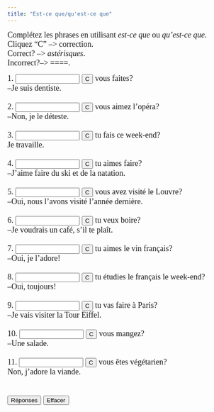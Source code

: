 ```yaml
---
title: "Est-ce que/qu'est-ce que"
---
```


<p align=left><font face="Garamond" size="4">Complétez les phrases en utilisant 
        *est-ce que* ou *qu'est-ce que*. <br>
        Cliquez "C" --&gt; correction.<br>
        Correct? --&gt; *astérisques*. <br>
        Incorrect?--&gt; ====.</font><font face="Garamond" size="4"><br>
        </font> </p>

<form action="" method=post>
              <font face="Garamond" size="4"> 1. 
              <input size=15 name=item1>
              <input onClick="dasher(form.item1, 'Qu\'est-ce que')" type=button value=C name=Button>
              vous faites?<br>
              --Je suis dentiste.<br>
              <br>
              2. 
              <input size=15 name=item2>
              <input onClick="dasher(form.item2, 'Est-ce que')" type=button value=C name=Button>
              vous aimez l'opéra?<br>
              --Non, je le déteste.<br>
              <br>
              3. 
              <input size=15 
      name=item3>
              <input onClick="dasher(form.item3, 'Qu\'est-ce que')" type=button value=C name=Button>
              tu fais ce week-end?<br>
              Je travaille.<br>
              <br>
              4. 
              <input size=15 name=item4>
              <input onClick="dasher(form.item4, 'Qu\'est-ce que')" type=button value=C name=Button>
              tu aimes faire?<br>
              --J'aime faire du ski et de la natation.<br>
              <br>
              5. 
              <input size=15 name=item5>
              <input onClick="dasher(form.item5, 'Est-ce que')" type=button value=C name=Button>
              vous avez visité le Louvre?<br>
              --Oui, nous l'avons visité l'année dernière.<br>
              <br>
              6. 
              <input size=15 name=item6>
              <input onClick="dasher(form.item6, 'Qu\'est-ce que')" type=button value=C name=Button>
              tu veux boire?<br>
              --Je voudrais un café, s'il te plaît.<br>
              <br>
              7. 
              <input 
      size=15 name=item7>
              <input onClick="dasher(form.item7, 'Est-ce que')" type=button value=C name=Button>
              tu aimes le vin français?<br>
              --Oui, je l'adore!<br>
              <br>
              8. 
              <input size=15 
      name=item8>
              <input onClick="dasher(form.item8, 'Est-ce que')" type=button value=C name=Button>
              tu étudies le français le week-end?<br>
              --Oui, toujours!<br>
              <br>
              9. 
              <input 
      size=15 name=item9>
              <input onClick="dasher(form.item9, 'Qu\'est-ce que')" type=button value=C name=Button>
              tu vas faire à Paris?<br>
              --Je vais visiter la Tour Eiffel.<br>
              <br>
              10. 
              <input size=15 name=item10>
              <input onClick="dasher(form.item10, 'Qu\'est-ce que')" type=button value=C name=Button>
              vous mangez?<br>
              --Une salade.<br>
              <br>
              11. 
              <input size=15 name=item11>
              <input onClick="dasher(form.item11, 'Est-ce que')" type=button value=C name=Button>
              vous êtes végétarien?<br>
              Non, j'adore la viande. <br>
              <br>
              <br>
              <input onClick="form.item1.value='Qu\'est-ce que';form.item2.value='Est-ce que';form.item3.value='Qu\'est-ce que';form.item4.value='Qu\'est-ce que';form.item5.value='Est-ce que';form.item6.value='Qu\'est-ce que';form.item7.value='Est-ce que';form.item8.value='Est-ce que';form.item9.value='Qu\'est-ce que';form.item10.value='Qu\'est-ce que';form.item11.value='Est-ce que';" type=button value="Réponses" name=Button>
              <input onClick="form.item1.value='';form.item2.value='';form.item3.value='';form.item4.value='';form.item5.value='';form.item6.value='';form.item7.value='';form.item8.value='';form.item9.value='';form.item10.value='';form.item11.value='';" type=button value="Effacer" name=Button>
              </font> 
            </form>

<SCRIPT Language="JavaScript">
//  This code is based on George Mitrevski's original CLOZE code.  
//  Dennie Hoopingarner modified it to provide more detailed feedback about the user's responses, 
//  in a manner similar to the Dasher program.
//  You are welcome to use and modify this code, but please give credit where credit is due. 
//  Dennie Hoopingarner, Michigan State University  hooping4@msu.edu
//  Content by: Alison Murray Levine, University of Virginia, alevine@virginia.edu 
function dasher(Student, Correct) {
var studentAnswer = Student.value;
var correctAnswer = Correct;
result = ""
for (var c = 0; c< correctAnswer.length; c ++) {
	var CorrectX = correctAnswer.charAt(c);
	var StudentX = studentAnswer.charAt(c);
	if (CorrectX == StudentX) {
	result = result + CorrectX;
	}
	else {
	result = result +  "=";
	}
}
Student.value = result;
    if (studentAnswer == correctAnswer){
    Student.value = "*" + studentAnswer + "*";
    }
}

<!-- done hiding --></SCRIPT>